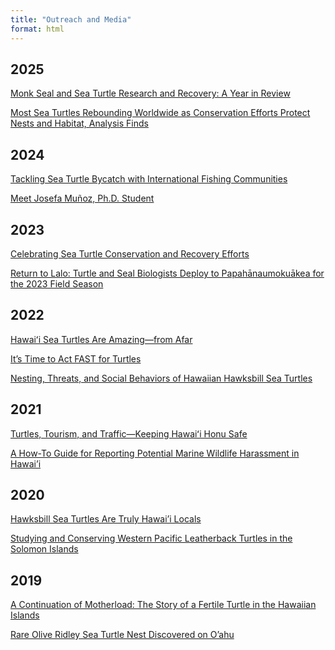 ```yaml
---
title: "Outreach and Media"
format: html
---
```


## 2025
::: {.grid}

::: {.card}
[Monk Seal and Sea Turtle Research and Recovery: A Year in Review](https://www.fisheries.noaa.gov/feature-story/monk-seal-and-sea-turtle-research-and-recovery-year-review)
:::

::: {.card}
[Most Sea Turtles Rebounding Worldwide as Conservation Efforts Protect Nests and Habitat, Analysis Finds](https://www.fisheries.noaa.gov/feature-story/most-sea-turtles-rebounding-worldwide-conservation-efforts-protect-nests-and-habitat)
:::

:::

## 2024
::: {.grid}

::: {.card}
[Tackling Sea Turtle Bycatch with International Fishing Communities](https://www.fisheries.noaa.gov/podcast/tackling-sea-turtle-bycatch-international-fishing-communities)
:::

::: {.card}
[Meet Josefa Muñoz, Ph.D. Student](https://www.fisheries.noaa.gov/feature-story/meet-josefa-munoz-phd-student)
:::

:::

## 2023
::: {.grid}

::: {.card}
[Celebrating Sea Turtle Conservation and Recovery Efforts](https://www.fisheries.noaa.gov/feature-story/celebrating-sea-turtle-conservation-and-recovery-efforts)
:::

::: {.card}
[Return to Lalo: Turtle and Seal Biologists Deploy to Papahānaumokuākea for the 2023 Field Season](https://www.fisheries.noaa.gov/feature-story/return-lalo-turtle-and-seal-biologists-deploy-papahanaumokuakea-2023-field-season)
:::

:::

## 2022
::: {.grid}

::: {.card}
[Hawaiʻi Sea Turtles Are Amazing—from Afar](https://www.fisheries.noaa.gov/feature-story/hawaii-sea-turtles-are-amazing-afar)
:::

::: {.card}
[It's Time to Act FAST for Turtles](https://www.fisheries.noaa.gov/feature-story/its-time-act-fast-turtles)
:::

::: {.card}
[Nesting, Threats, and Social Behaviors of Hawaiian Hawksbill Sea Turtles](https://www.fisheries.noaa.gov/feature-story/nesting-threats-and-social-behaviors-hawaiian-hawksbill-sea-turtles)
:::

:::

## 2021
::: {.grid}

::: {.card}
[Turtles, Tourism, and Traffic—Keeping Hawaiʻi Honu Safe](https://www.fisheries.noaa.gov/feature-story/turtles-tourism-and-traffic-keeping-hawaii-honu-safe)
:::

::: {.card}
[A How-To Guide for Reporting Potential Marine Wildlife Harassment in Hawai'i](https://www.fisheries.noaa.gov/feature-story/how-guide-reporting-potential-marine-wildlife-harassment-hawaii)
:::

:::

## 2020
::: {.grid}

::: {.card}
[Hawksbill Sea Turtles Are Truly Hawai'i Locals](https://www.fisheries.noaa.gov/feature-story/hawksbill-sea-turtles-are-truly-hawaii-locals)
:::

::: {.card}
[Studying and Conserving Western Pacific Leatherback Turtles in the Solomon Islands](https://www.fisheries.noaa.gov/feature-story/studying-and-conserving-western-pacific-leatherback-turtles-solomon-islands)
:::

:::

## 2019
::: {.grid}

::: {.card}
[A Continuation of Motherload: The Story of a Fertile Turtle in the Hawaiian Islands](https://www.fisheries.noaa.gov/feature-story/continuation-motherload-story-fertile-turtle-hawaiian-islands)
:::

::: {.card}
[Rare Olive Ridley Sea Turtle Nest Discovered on O'ahu](https://www.fisheries.noaa.gov/feature-story/rare-olive-ridley-sea-turtle-nest-discovered-oahu)
:::

:::
